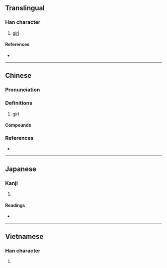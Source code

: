{{character info/new}}
==Translingual==

===Han character===
{{Han char|rn=38|rad=女|as=04|sn=7|four=47415|canj=VNG|ids=⿰女丑}}

# [[girl]]

====References====
* {{Han ref|kx=0256.320|dkj=06098|dj=0521.110|hdz=21033.100|uh=599E|ud=22942|bh=A7AC|bd=42924}}

----

==Chinese==
{{zh-forms}}

===Pronunciation===
{{zh-pron
|m=niū,er=y
|c=nau5,nau2
|mn=niu
|mc=
|oc=
|cat=n
}}

===Definitions===
{{zh-hanzi}}

# {{lb|zh|colloquial}} girl

====Compounds====
{{zh-der|妞妞|小妞|泡妞|胖妞}}

===References===
* {{R:yue:Hanzi}}

----

==Japanese==

===Kanji===
{{ja-kanji|grade=|rs=女04}}

# {{defn|lang=ja|sort=女04}}

====Readings====
* {{ja-readings|on=[[じゅう]] (jū), [[にゅ]] (nyu), [[ちゅう]] (chū)|kun=}}

----

==Vietnamese==

===Han character===
{{vi-hantu|[[nữu]]|rs=女04}}

# {{defn|lang=vi|sort=女04}}